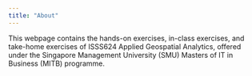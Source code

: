 ```yaml
---
title: "About"
---
```


This webpage contains the hands-on exercises, in-class exercises, and take-home exercises of ISSS624 Applied Geospatial Analytics, offered under the Singapore Management University (SMU) Masters of IT in Business (MITB) programme.
